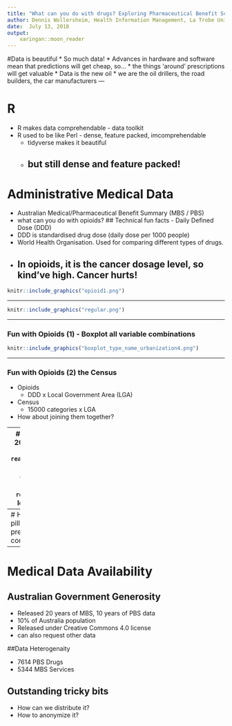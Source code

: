 ```yaml
---
title: "What can you do with drugs? Exploring Pharmaceutical Benefit Scheme prescription drug usage using R"
author: Dennis Wollersheim, Health Information Management, La Trobe University, Melbourne VIC Australia
date:  July 13, 2018
output:
    xaringan::moon_reader
---
```


#Data is beautiful
  * So much data!
  * Advances in hardware and software mean that predictions will get cheap, so...
  * the things 'around' prescriptions will get valuable
  * Data is the new oil
  * we are the oil drillers, the road builders, the car manufacturers
---

# R
  * R makes data comprehendable - data toolkit
  * R used to be like Perl - dense, feature packed, imcomprehendable
    * tidyverse makes it beautiful
    * but still dense and feature packed!
---

# Administrative Medical Data
  * Australian Medical/Pharmaceutical Benefit Summary  (MBS / PBS)
  * what can you do with opioids?
## Technical fun facts - Daily Defined Dose (DDD)
  * DDD is standardised drug dose (daily dose per 1000 people) 
  * World Health Organisation.  Used for comparing different types of drugs.  
  * In opioids, it is the cancer dosage level, so kind've high.  Cancer hurts!
---

```r
knitr::include_graphics("opioid1.png")
```
---

```r
knitr::include_graphics("regular.png")
```
---

### Fun with Opioids (1) - Boxplot all variable combinations
```r
knitr::include_graphics("boxplot_type_name_urbanization4.png")
```
---

### Fun with Opioids (2) the Census
  * Opioids  
    * DDD x Local Government Area (LGA)
  * Census 
    * 15000 categories x LGA 
  * How about joining them together?

---
# Top 10 Highly Coorelated 2011 Census Variables with Opioid Usage by LGA
```r

 read.csv("top_10_census.csv") %>% 
   mutate( long_name = gsub('_',' ',  substr( long_name, 13,999))) %>% 
   select( long_name) %>% 
   rename( `Census Category` = long_name ) %>%
   kable( )

```
---
# How do people take their pills?
* what is relationship of prescribing data to consumption?



---
# Medical Data Availability
## Australian Government Generosity
 * Released 20 years of MBS, 10 years of PBS data
 * 10% of Australia population
 * Released under Creative Commons 4.0 license
 * can also request other data

##Data Heterogenaity

 * 7614 PBS Drugs
 * 5344 MBS Services 

## Outstanding tricky bits
 * How can we distribute it?
 * How to anonymize it?


